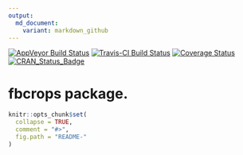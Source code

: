 ```yaml
---
output:
  md_document:
    variant: markdown_github
---
```


[![AppVeyor Build Status](https://ci.appveyor.com/api/projects/status/github/c5sire/fbcrops?branch=master&svg=true)](https://ci.appveyor.com/project/c5sire/fbcrops)
[![Travis-CI Build Status](https://travis-ci.org/c5sire/fbcrops.svg?branch=master)](https://travis-ci.org/c5sire/fbcrops)
[![Coverage Status](https://img.shields.io/codecov/c/github/c5sire/fbcrops/master.svg)](https://codecov.io/github/c5sire/fbcrops?branch=master)
[![CRAN_Status_Badge](http://www.r-pkg.org/badges/version/fbcrops)](http://cran.r-project.org/package=fbcrops)

# fbcrops package.


```r
knitr::opts_chunk$set(
  collapse = TRUE,
  comment = "#>",
  fig.path = "README-"
)
```
